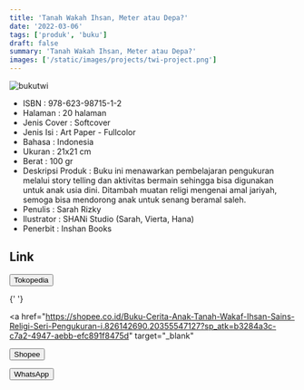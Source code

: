 ```yaml
---
title: 'Tanah Wakah Ihsan, Meter atau Depa?'
date: '2022-03-06'
tags: ['produk', 'buku']
draft: false
summary: 'Tanah Wakah Ihsan, Meter atau Depa?'
images: ['/static/images/projects/twi-project.png']
---
```


![bukutwi](/static/images/projects/twi-project.png)

- ISBN : 978-623-98715-1-2
- Halaman : 20 halaman
- Jenis Cover : Softcover
- Jenis Isi : Art Paper - Fullcolor
- Bahasa : Indonesia
- Ukuran : 21x21 cm
- Berat : 100 gr
- Deskripsi Produk : Buku ini menawarkan pembelajaran pengukuran melalui story telling dan aktivitas bermain sehingga bisa digunakan untuk anak usia dini. Ditambah muatan religi mengenai amal jariyah, semoga bisa mendorong anak untuk senang beramal saleh.
- Penulis : Sarah Rizky
- Ilustrator : SHANi Studio (Sarah, Vierta, Hana)
- Penerbit : Inshan Books

## Link

<div>
  <a href="https://www.tokopedia.com/inshanbooks-store/buku-sains-religi-seri-pengukuran-tanah-wakaf-ihsan-meter-atau-depa?extParam=whid%3D14055660" target="_blank">
    <button className="btn-tokped">Tokopedia</button>
  </a>

{' '}

<a
  href="https://shopee.co.id/Buku-Cerita-Anak-Tanah-Wakaf-Ihsan-Sains-Religi-Seri-Pengukuran-i.826142690.20355547127?sp_atk=b3284a3c-c7a2-4947-aebb-efc891f8475d"
  target="_blank"
>
  <button className="btn-shopee">Shopee</button>
</a>

  <a href="https://wa.me/6285747101917" target="_blank">
    <button className="btn-wa">WhatsApp</button>
  </a>
</div>
